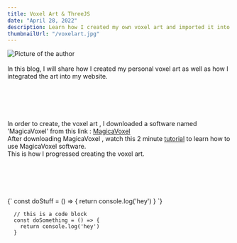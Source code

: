 ```yaml
---
title: Voxel Art & ThreeJS
date: "April 28, 2022"
description: Learn how I created my own voxel art and imported it into my website
thumbnailUrl: "/voxelart.jpg"
---
```


<div style={{ display: "flex", justifyContent: "center" }}>
  <Image
    src="/blog-images/voxelart.jpg"
    alt="Picture of the author"
    width={500}
    height={250}
  />
</div>

<br />

<div>
  In this blog, I will share how I created my personal voxel art as well as how
  I integrated the art into my website.
</div>

<br />

<Header text="Creating the voxel art"></Header>
<br />
<div>
  In order to create, the voxel art , I downloaded a software named 'MagicaVoxel' from this link : <u><a href="https://ephtracy.github.io/">MagicaVoxel</a></u> 
  <br/>
  After downloading MagicaVoxel , watch this 2 minute <u><a href="https://www.youtube.com/watch?v=26YyDYgBRuM">tutorial</a></u> to learn how to use MagicaVoxel software.
  <br/>
  This is how I progressed creating the voxel art.
  <br/>
  <Carousel
    links={[
      "/blog-images/voxel1.jpg",
      "/blog-images/voxel2.jpg",
      "/blog-images/voxel3.jpg",
      "/blog-images/voxel4.jpg",
      "/blog-images/voxel5.jpg",
      "/blog-images/voxel6.jpg",
      "/blog-images/voxel7.jpg",
    ]}
  />
</div>

<br />

<Header text="Exporting and converting voxel file format"></Header>
<br />
<div>

</div>

<SyntaxHighlighter language="javascript">
  {`
    const doStuff = () => {
      return console.log('hey')
    }
  `}
</SyntaxHighlighter>

```
  // this is a code block
  const doSomething = () => {
    return console.log('hey')
  }
```
